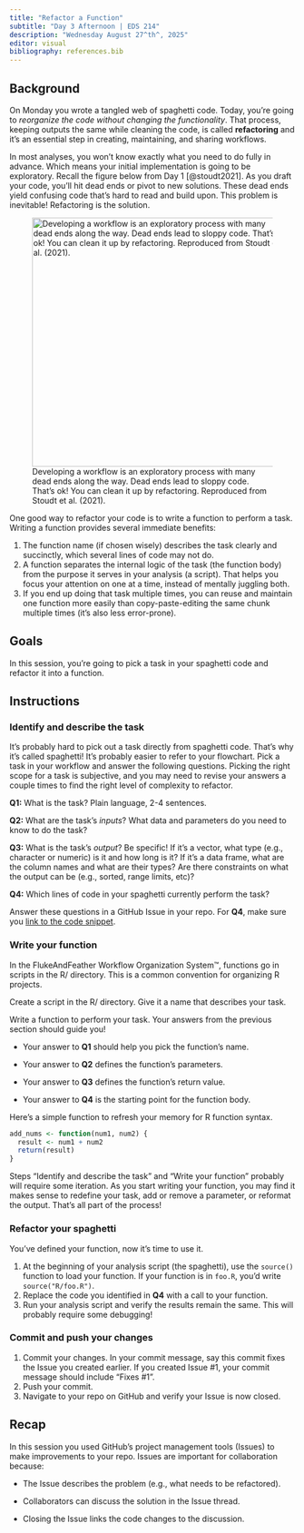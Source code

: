 ```yaml
---
title: "Refactor a Function"
subtitle: "Day 3 Afternoon | EDS 214"
description: "Wednesday August 27^th^, 2025"
editor: visual
bibliography: references.bib
---
```


## Background

On Monday you wrote a tangled web of spaghetti code. Today, you're going to *reorganize the code without changing the functionality*. That process, keeping outputs the same while cleaning the code, is called **refactoring** and it's an essential step in creating, maintaining, and sharing workflows.

In most analyses, you won't know exactly what you need to do fully in advance. Which means your initial implementation is going to be exploratory. Recall the figure below from Day 1 [@stoudt2021]. As you draft your code, you'll hit dead ends or pivot to new solutions. These dead ends yield confusing code that's hard to read and build upon. This problem is inevitable! Refactoring is the solution.

![Developing a workflow is an exploratory process with many dead ends along the way. Dead ends lead to sloppy code. That's ok! You can clean it up by refactoring. Reproduced from Stoudt et al. (2021).](../lecture-slides/images/day1/stoudtetal2021fig1a.PNG){width="439"}

One good way to refactor your code is to write a function to perform a task. Writing a function provides several immediate benefits:

1.  The function name (if chosen wisely) describes the task clearly and succinctly, which several lines of code may not do.
2.  A function separates the internal logic of the task (the function body) from the purpose it serves in your analysis (a script). That helps you focus your attention on one at a time, instead of mentally juggling both.
3.  If you end up doing that task multiple times, you can reuse and maintain one function more easily than copy-paste-editing the same chunk multiple times (it's also less error-prone).

## Goals

In this session, you're going to pick a task in your spaghetti code and refactor it into a function.

## Instructions

### Identify and describe the task

It's probably hard to pick out a task directly from spaghetti code. That's why it's called spaghetti! It's probably easier to refer to your flowchart. Pick a task in your workflow and answer the following questions. Picking the right scope for a task is subjective, and you may need to revise your answers a couple times to find the right level of complexity to refactor.

**Q1:** What is the task? Plain language, 2-4 sentences.

**Q2:** What are the task's *inputs*? What data and parameters do you need to know to do the task?

**Q3:** What is the task's *output*? Be specific! If it's a vector, what type (e.g., character or numeric) is it and how long is it? If it's a data frame, what are the column names and what are their types? Are there constraints on what the output can be (e.g., sorted, range limits, etc)?

**Q4:** Which lines of code in your spaghetti currently perform the task?

Answer these questions in a GitHub Issue in your repo. For **Q4**, make sure you [link to the code snippet](https://docs.github.com/en/get-started/writing-on-github/working-with-advanced-formatting/creating-a-permanent-link-to-a-code-snippet?apiVersion=2022-11-28).

### Write your function

In the FlukeAndFeather Workflow Organization System™️, functions go in scripts in the R/ directory. This is a common convention for organizing R projects.

Create a script in the R/ directory. Give it a name that describes your task.

Write a function to perform your task. Your answers from the previous section should guide you!

-   Your answer to **Q1** should help you pick the function's name.

-   Your answer to **Q2** defines the function's parameters.

-   Your answer to **Q3** defines the function's return value.

-   Your answer to **Q4** is the starting point for the function body.

Here's a simple function to refresh your memory for R function syntax.

``` r
add_nums <- function(num1, num2) {
  result <- num1 + num2
  return(result)
}
```

::: callout-tip
Steps "Identify and describe the task" and "Write your function" probably will require some iteration. As you start writing your function, you may find it makes sense to redefine your task, add or remove a parameter, or reformat the output. That's all part of the process!
:::

### Refactor your spaghetti

You've defined your function, now it's time to use it.

1.  At the beginning of your analysis script (the spaghetti), use the `source()` function to load your function. If your function is in `foo.R`, you'd write `source("R/foo.R")`.
2.  Replace the code you identified in **Q4** with a call to your function.
3.  Run your analysis script and verify the results remain the same. This will probably require some debugging!

### Commit and push your changes

1.  Commit your changes. In your commit message, say this commit fixes the Issue you created earlier. If you created Issue #1, your commit message should include "Fixes #1".
2.  Push your commit.
3.  Navigate to your repo on GitHub and verify your Issue is now closed.

## Recap

In this session you used GitHub's project management tools (Issues) to make improvements to your repo. Issues are important for collaboration because:

-   The Issue describes the problem (e.g., what needs to be refactored).

-   Collaborators can discuss the solution in the Issue thread.

-   Closing the Issue links the code changes to the discussion.
